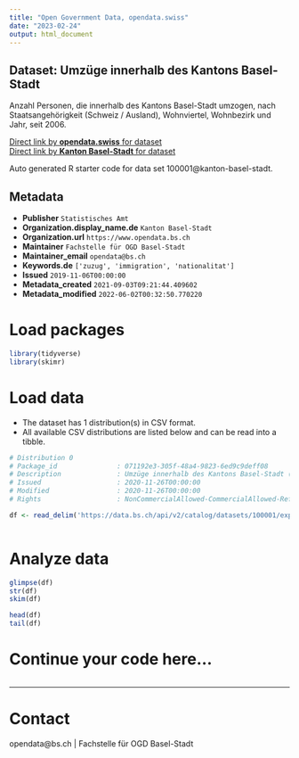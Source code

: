 ```yaml
---
title: "Open Government Data, opendata.swiss"
date: "2023-02-24"
output: html_document
---
```


## Dataset: Umzüge innerhalb des Kantons Basel-Stadt

Anzahl Personen, die innerhalb des Kantons Basel-Stadt umzogen, nach Staatsangehörigkeit (Schweiz / Ausland), Wohnviertel, Wohnbezirk und Jahr, seit 2006.

[Direct link by **opendata.swiss** for dataset](https://opendata.swiss/de/dataset/umzuge-innerhalb-des-kantons-basel-stadt)<br>
[Direct link by **Kanton Basel-Stadt** for dataset](https://data.bs.ch/explore/dataset/100001/)

Auto generated R starter code for data set 100001@kanton-basel-stadt.

## Metadata

- **Publisher** `Statistisches Amt`
- **Organization.display_name.de** `Kanton Basel-Stadt`
- **Organization.url** `https://www.opendata.bs.ch`
- **Maintainer** `Fachstelle für OGD Basel-Stadt`
- **Maintainer_email** `opendata@bs.ch`
- **Keywords.de** `['zuzug', 'immigration', 'nationalitat']`
- **Issued** `2019-11-06T00:00:00`
- **Metadata_created** `2021-09-03T09:21:44.409602`
- **Metadata_modified** `2022-06-02T00:32:50.770220`


# Load packages

```r

library(tidyverse)
library(skimr)

```

# Load data

-   The dataset has 1 distribution(s) in CSV format.
-   All available CSV distributions are listed below and can be read into a tibble.

```r

# Distribution 0
# Package_id               : 071192e3-305f-48a4-9823-6ed9c9deff08
# Description              : Umzüge innerhalb des Kantons Basel-Stadt (csv)
# Issued                   : 2020-11-26T00:00:00
# Modified                 : 2020-11-26T00:00:00
# Rights                   : NonCommercialAllowed-CommercialAllowed-ReferenceRequired

df <- read_delim('https://data.bs.ch/api/v2/catalog/datasets/100001/exports/csv')



```

# Analyze data

```r

glimpse(df)
str(df)
skim(df)

head(df)
tail(df)

```

# Continue your code here...

```r

```

------------------------------------------------------------------------

# Contact

opendata@bs.ch | Fachstelle für OGD Basel-Stadt
